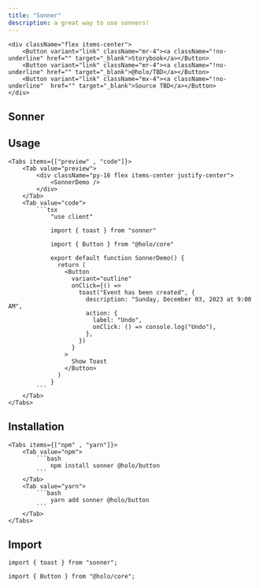 ```yaml
---
title: "Sonner"
description: a great way to use sonners!
---
```



    <div className="flex items-center">
        <Button variant="link" className="mr-4"><a className="!no-underline" href="" target="_blank">Storybook</a></Button>
        <Button variant="link" className="mr-4"><a className="!no-underline" href="" target="_blank">@holo/TBD</a></Button>
        <Button variant="link" className="mx-4"><a className="!no-underline"  href="" target="_blank">Source TBD</a></Button>
    </div>

## Sonner

<SonnerDemo />

## Usage

    <Tabs items={["preview" , "code"]}>
        <Tab value="preview">
            <div className="py-16 flex items-center justify-center">
                <SonnerDemo />
            </div>
        </Tab>
        <Tab value="code">
            ```tsx
                "use client"

                import { toast } from "sonner"

                import { Button } from "@holo/core"

                export default function SonnerDemo() {
                  return (
                    <Button
                      variant="outline"
                      onClick={() =>
                        toast("Event has been created", {
                          description: "Sunday, December 03, 2023 at 9:00 AM",
                          action: {
                            label: "Undo",
                            onClick: () => console.log("Undo"),
                          },
                        })
                      }
                    >
                      Show Toast
                    </Button>
                  )
                }
            ```
        </Tab>
    </Tabs>

## Installation

    <Tabs items={["npm" , "yarn"]}>
        <Tab value="npm">
            ```bash
                npm install sonner @holo/button
            ```
        </Tab>
        <Tab value="yarn">
            ```bash
                yarn add sonner @holo/button
            ```
        </Tab>
    </Tabs>

## Import

```tsx
import { toast } from "sonner";

import { Button } from "@holo/core";
```
